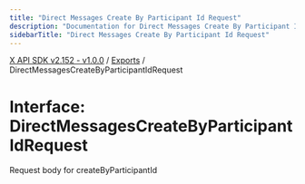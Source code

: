```yaml
---
title: "Direct Messages Create By Participant Id Request"
description: "Documentation for Direct Messages Create By Participant Id Request"
sidebarTitle: "Direct Messages Create By Participant Id Request"
---
```


[X API SDK v2.152 - v1.0.0](../README.md) / [Exports](../modules.md) / DirectMessagesCreateByParticipantIdRequest

# Interface: DirectMessagesCreateByParticipantIdRequest

Request body for createByParticipantId
